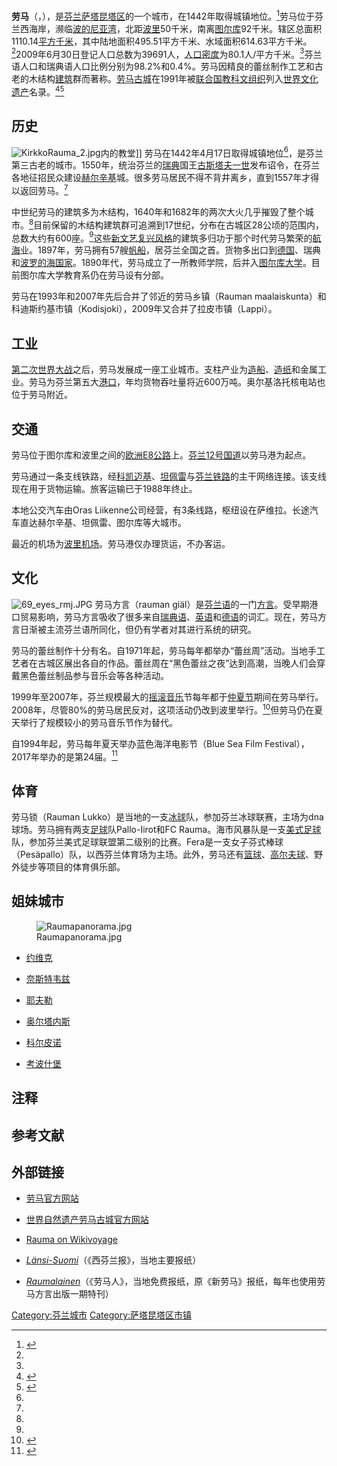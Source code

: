 {{NoteTA
|G1=Unit
}}
{{Infobox City
|name               = 劳马
|native_name        = {{native name|fi|Rauma}}<br/>{{native name|sv|Raumo}}
|official_name      = {{native name|fi|Rauman kaupunki}}<br/>{{native name|sv|Raumo stad}}
|motto              = Kyl Raum o ain Raum<br/>当然劳马总是劳马
|image_skyline      = Rauma port.jpg
|imagesize          = 
|image_caption      = 劳马港
|image_flag         = Rauma.lippu.svg
|flag_size          = 125px
|image_shield       = Rauma.vaakuna.svg
|shield_size        = 75px
|image_map          = Rauma sijainti Suomi.svg
|mapsize            = 150px
|map_caption        = 劳马在芬兰的位置
|subdivision_type   = [[国家|国家]]
|subdivision_name   = [[芬兰|芬兰]]
|subdivision_type1  = [[芬兰行政区|行政区]]
|subdivision_name1  = [[萨塔昆塔区|萨塔昆塔]]
|leader_title       = [[市长|市长]]
|leader_name        = 
|established_title  = 建城
|established_date   = 1442年
|area_magnitude     = 
|area_total_km2     = 1110.14
|area_note          = <ref name="maanmittauslaitos">{{Fi icon}}{{Sv icon}}{{cite web |url=http://www.maanmittauslaitos.fi/Pintaalat_kunnittain_1.1.2009.pdf |title=SUOMEN PINTA-ALA KUNNITTAIN 1. 1. 2009 / FINLANDS AREAL KOMMUNVIS 1.1.2009 |publisher=Maanmittauslaitos（芬兰测绘局） |date=2009年1月1日 |accessdate=2009年9月23日 |format=PDF |deadurl=yes |archiveurl=https://web.archive.org/web/20090325125556/http://www.maanmittauslaitos.fi/Pintaalat_kunnittain_1.1.2009.pdf |archivedate=2009年3月25日 }}</ref>
|area_land_km2      = 495.51
|area_water_km2     = 614.63
|area_water_percent = 
|area_urban         = 
|area_metro         = 
|population_as_of   = 2009年6月30日
|population_note    = <ref name="vrk">{{Fi icon}}{{Sv icon}}{{cite web |url=http://www.vrk.fi/vrk/files.nsf/files/AE1290D892E86719C22575EB002B065C/$file/090630.html |title=LÄÄNIEN, MAISTRAATTIEN, KIHLAKUNTIEN JA KUNTIEN ASUKASLUKUTIEDOT KUUKAUSITTAIN / LÄNENS, MAGISTRATERNAS, HÄRADENAS OCH KOMMUNERNAS INVÅNARANTAL MÅNADSVIS |publisher=Väestörekisterikeskus（芬兰人口中心） |date=2009年6月30日 |accessdate=2009年9月23日 |deadurl=yes |archiveurl=https://web.archive.org/web/20101227023409/http://vrk.fi/vrk/files.nsf/files/AE1290D892E86719C22575EB002B065C/%24file/090630.html |archivedate=2010年12月27日 }}</ref>
|population_total   = 39691
|population_urban   = 
|population_metro   = 
|population_density_km2 = auto
|timezone           = [[欧洲东部时间|欧洲东部时间]]
|utc_offset         = +2
|timezone_DST       = [[欧洲东部夏令时间|欧洲东部夏令时间]]
|utc_offset_DST     = +3
|elevation          = 
|website            = {{URL|https://www.rauma.fi/}}
|footnotes          = 
}}
'''劳马'''（{{lang-fi|Rauma}}，{{lang-sv|Raumo}}），是[[芬兰|芬兰]][[萨塔昆塔区|萨塔昆塔区]]的一个城市，在1442年取得城镇地位。<ref name="history">{{cite web |url=http://www.rauma.fi/english/immigrants/history.htm |title=History |publisher=劳马官方网站 |date= |accessdate=2008年12月20日 |language=en |deadurl=yes |archiveurl=https://web.archive.org/web/20071204201654/http://www.rauma.fi/english/immigrants/history.htm |archivedate=2007年12月4日 }}</ref>劳马位于芬兰西海岸，濒临[[波的尼亚湾|波的尼亚湾]]，北距[[波里|波里]]50千米，南离[[图尔库|图尔库]]92千米。辖区总面积1110.14[[平方千米|平方千米]]，其中陆地面积495.51平方千米、水域面积614.63平方千米。<ref name="maanmittauslaitos"/>2009年6月30日登记人口总数为39691人，[[人口密度|人口密度]]为80.1人/平方千米。<ref name="vrk"/>芬兰语人口和瑞典语人口比例分别为98.2%和0.4%。劳马因精良的蕾丝制作工艺和古老的木结构[[建筑|建筑]]群而著称。[[劳马古城|劳马古城]]在1991年被[[联合国教科文组织|联合国教科文组织]]列入[[世界文化遗产|世界文化遗产]]名录。<ref name="whc">{{cite web |url=http://whc.unesco.org/en/list/582 |title=Old Rauma |publisher=[[联合国教科文组织|联合国教科文组织]]世界遗产中心 |date= |accessdate=2008年12月20日 |language=en |archive-date=2017年7月11日 |archive-url=https://web.archive.org/web/20170711122054/http://whc.unesco.org/en/list/582 |dead-url=no }}</ref><ref name="visitfinland">{{cite web |url=http://www.visitfinland.com.cn/leisure/wh_rauma.asp |title=劳马古城——原汁原味的中世纪遗址 |publisher=芬兰国家旅游局 |date= |accessdate=2008年12月20日 |language=zh |deadurl=yes |archiveurl=https://web.archive.org/web/20080927014629/http://www.visitfinland.com.cn/leisure/wh_rauma.asp |archivedate=2008年9月27日 }}</ref>

== 历史 ==
[[File:KirkkoRauma_2.jpg|thumb]]内的教堂]]
劳马在1442年4月17日取得城镇地位<ref name="history"/>，是芬兰第三古老的城市。{{noteTag|1=若算上今属[[俄罗斯|俄罗斯]]的[[维堡|维堡]]，则劳马为芬兰第四古老城市。}}1550年，统治芬兰的[[瑞典|瑞典]]国王[[古斯塔夫一世|古斯塔夫一世]]发布诏令，在芬兰各地征招民众建设[[赫尔辛基|赫尔辛基]]城。很多劳马居民不得不背井离乡，直到1557年才得以返回劳马。<ref name="visitfinland"/>

中世纪劳马的建筑多为木结构，1640年和1682年的两次大火几乎摧毁了整个城市。<ref name="visitfinland"/>目前保留的木结构建筑群可追溯到17世纪，分布在古城区28公顷的范围内，总数大约有600座。<ref name="visitfinland"/>这些[[新文藝復興建築|新文艺复兴风格]]的建筑多归功于那个时代劳马繁荣的[[航海|航海]]业。1897年，劳马拥有57艘[[帆船|帆船]]，居芬兰全国之首。货物多出口到[[德国|德国]]、瑞典和[[波罗的海国家|波罗的海国家]]。1890年代，劳马成立了一所教师学院，后并入[[图尔库大学|图尔库大学]]。目前图尔库大学教育系仍在劳马设有分部。

劳马在1993年和2007年先后合并了邻近的劳马乡镇（Rauman maalaiskunta）和科迪斯约基市镇（Kodisjoki），2009年又合并了拉皮市镇（Lappi）。

== 工业 ==
[[第二次世界大战|第二次世界大战]]之后，劳马发展成一座工业城市。支柱产业为[[造船|造船]]、[[造纸|造纸]]和金属工业。劳马为芬兰第五大[[港口|港口]]，年均货物吞吐量将近600万吨。奥尔基洛托核电站也位于劳马附近。

== 交通 ==
劳马位于图尔库和波里之间的[[欧洲E8公路|欧洲E8公路]]上。[[国道12号_(芬兰)|芬兰12号国道]]以劳马港为起点。

劳马通过一条支线铁路，经[[科凯迈基|科凯迈基]]、[[坦佩雷|坦佩雷]]与[[芬兰铁路|芬兰铁路]]的主干网络连接。该支线现在用于货物运输。旅客运输已于1988年终止。

本地公交汽车由Oras Liikenne公司经营，有3条线路，枢纽设在萨维拉。长途汽车直达赫尔辛基、坦佩雷、图尔库等大城市。

最近的机场为[[波里机场|波里机场]]。劳马港仅办理货运，不办客运。

== 文化 ==
[[File:69_eyes_rmj.JPG|thumb]]
劳马方言（rauman giäl）是[[芬兰语|芬兰语]]的一门[[方言|方言]]。受早期港口贸易影响，劳马方言吸收了很多来自[[瑞典语|瑞典语]]、[[英语|英语]]和[[德语|德语]]的词汇。现在，劳马方言日渐被主流芬兰语所同化，但仍有学者对其进行系统的研究。

劳马的蕾丝制作十分有名。自1971年起，劳马每年都举办“蕾丝周”活动。当地手工艺者在古城区展出各自的作品。蕾丝周在“黑色蕾丝之夜”达到高潮，当晚人们会穿戴黑色蕾丝制品参与音乐会等各种活动。

1999年至2007年，芬兰规模最大的[[摇滚音乐|摇滚音乐]]节每年都于[[仲夏节|仲夏节]]期间在劳马举行。2008年，尽管80%的劳马居民反对，这项活动仍改到波里举行。<ref>{{cite web |url=http://www.helsinkitimes.fi/htimes/index.php?option=com_content&view=article&id=1487&Itemid=212 |title=Summer festivals |publisher=赫尔辛基时报 |date=2008年5月29日 |accessdate=2008年12月20日 |language=en }}</ref>但劳马仍在夏天举行了规模较小的劳马音乐节作为替代。

自1994年起，劳马每年夏天举办蓝色海洋电影节（Blue Sea Film Festival），2017年举办的是第24届。<ref>{{cite web |url=http://www.blueseafilmfestival.net/x/ |title=Blue Sea Film Festival |publisher=Blue Sea Film Festival |date= |accessdate=2017年1月27日 |language=fi |archive-url=https://web.archive.org/web/20170202042333/http://www.blueseafilmfestival.net/x/ |archive-date=2017年2月2日 |dead-url=yes }}</ref>

== 体育 ==
劳马锁（Rauman Lukko）是当地的一支[[冰球|冰球]]队，参加芬兰冰球联赛，主场为dna球场。劳马拥有两支[[足球|足球]]队Pallo-Iirot和FC Rauma。海市风暴队是一支[[美式足球|美式足球]]队，参加芬兰美式足球联盟第二级别的比赛。Fera是一支女子芬式棒球（Pesäpallo）队，以西芬兰体育场为主场。此外，劳马还有[[篮球|篮球]]、[[高尔夫球|高尔夫球]]、野外徒步等项目的体育俱乐部。

== 姐妹城市 ==
[[File:Raumapanorama.jpg|thumb]]
* {{NOR}}[[约维克|约维克]]
* {{DNK}}[[奈斯特韦兹|奈斯特韦兹]]
* {{SWE}}[[耶夫勒|耶夫勒]]
* {{ISL}}[[奥尔塔内斯|奥尔塔内斯]]
* {{RUS}}[[科尔皮诺|科尔皮诺]]
* {{HUN}}[[考波什堡|考波什堡]]

== 注释 ==
<div class="references-small">
{{NoteFoot}}
</div>

== 参考文献 ==
{{Reflist|30em}}

== 外部链接 ==
{{Commonscat|Rauma}} 
* {{fi}} {{en}}[https://www.rauma.fi/ 劳马官方网站] 
* {{Fi icon}}{{En icon}}[https://www.vanharauma.fi/ 世界自然遗产劳马古城官方网站]
* {{En icon}}[[:voy:en:Rauma|Rauma on Wikivoyage]]
* {{Fi icon}}[https://ls24.fi/ ''Länsi-Suomi'']（《西芬兰报》，当地主要报纸）
* {{Fi icon}}[https://ls24.fi/raumalainen ''Raumalainen'']（《劳马人》，当地免费报纸，原《新劳马》报纸，每年也使用劳马方言出版一期特刊）

{{DEFAULTSORT:Rauma}}
[[Category:芬兰城市|Category:芬兰城市]]
[[Category:萨塔昆塔区市镇|Category:萨塔昆塔区市镇]]